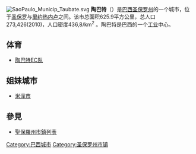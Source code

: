[[File:SaoPaulo_Municip_Taubate.svg|right]]
'''陶巴特'''（{{lang-pt|Taubaté}}）是[[巴西|巴西]][[圣保罗州|圣保罗州]]的一个城市，位于[[圣保罗|圣保罗]]与[[里约热内卢|里约热内卢]]之间。该市总面积625.9平方公里，总人口273,426(2010)，人口密度436,8/km<sup>2</sup> 。陶巴特是巴西的一个[[工业|工业]]中心。

== 体育 ==
* [[陶巴特EC队|陶巴特EC队]]

== 姐妹城市 ==
* {{flag|Japan}}[[米泽市|米泽市]]

== 參見 ==
*[[聖保羅州市鎮列表|聖保羅州市鎮列表]]

{{Brazil-geo-stub}}

[[Category:巴西城市|Category:巴西城市]]
{{圣保罗州市镇}}

[[Category:圣保罗州市镇|Category:圣保罗州市镇]]